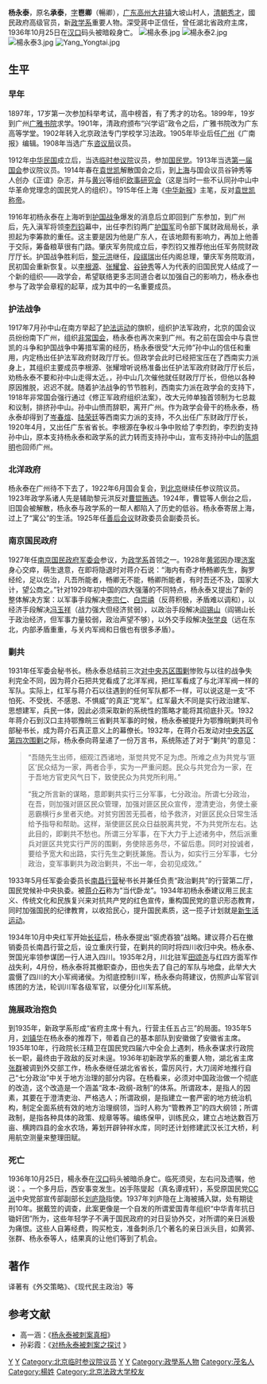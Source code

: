{{noteTA
|1=zh-cn:蒋介石;zh-hk:蔣介石;zh-tw:蔣中正
}}
{{Infobox Officeholder
|姓名=楊永泰
|圖像=File:楊永泰4.jpg
|圖像大小=200px
|圖像說明=  
|native name = 楊承泰
|字    = 鬯卿
|號    = 
|別名    = 
|office= {{flagicon|Republic of China (1912-1949)}} 第5任[[湖北省政府|湖北省政府]]主席
|term_start= 1935年12月27日
|term_end= {{box|1936年10月25日}}
|predecessor= [[張群|張群]]
|successor= [[盧鑄|盧鑄]]（代理）<br>[[黃紹竑|黃紹竑]]（正任）
|出生日期 = 1880年
|出生地點 = {{QING-1862}}[[广东省_(清)|廣東省]][[高州府|高州府]][[茂名縣|茂名縣]][[大井镇_(高州市)|大井镇]]
|逝世日期 = {{dda|1936|10|25|1880}}
|逝世地點 = {{CHN-1928|湖北省}}[[漢口市|漢口市]]
| nationality = {{CHN-1928}}
|死因    = 被[[暗殺|暗殺]]
|墓地    = 
|籍貫    = 
|政黨    = {{KMT}}
|parents  = 
|配偶   =
|伴侶    = 
|relatives  =  
|children  =  
|著作    = 
|past    = 
}}
'''杨永泰'''{{BD|1880年||1936年|10月25日}}，原名'''承泰'''，[[表字|字]]'''鬯卿'''（暢卿），[[广东|广东]][[高州|高州]][[大井镇_(高州市)|大井镇]]大坡山村人，[[清朝|清朝]][[秀才|秀才]]，國民政府高级官员，新[[政學系|政学系]]重要人物。深受蔣中正信任，曾任湖北省政府主席，1936年10月25日在[[汉口|汉口]]码头被暗殺身亡。
[[File:楊永泰.jpg|thumb]]
[[File:楊永泰2.jpg|thumb]]
[[File:楊永泰3.jpg|thumb]]
[[File:Yang_Yongtai.jpg|thumb]]

==生平==
===早年===
1897年，17岁第一次参加科举考试，高中榜首，有了秀才的功名。1899年，19岁到广州[[广东广雅中学|广雅书院]]求学。1901年，清政府颁布“兴学诏”政令之后，广雅书院改为广东高等学堂。1902年转入北京政法专门学校学习法政。1905年毕业后任[[广州|广州]]《广南报》编辑。1908年当选广东[[咨议局|咨议局]]议员。

1912年[[中华民国|中华民国]]成立后，当选[[临时参议院|临时参议院]]议员，参加[[中国国民党|国民党]]。1913年当选[[中华民国初年国会|第一届国会]]参议院议员。1914年春在[[袁世凯|袁世凯]]解散国会之后，到[[上海|上海]]与国会议员谷钟秀等人创办《正谊》杂志，并与[[黄兴|黄兴]]等组织[[欧事研究会|欧事研究会]]（这是当时一些不认同孙中山中华革命党理念的国民党人的组织）。1915年任上海《[[中华新报|中华新报]]》主笔，反对[[袁世凯称帝|袁世凯称帝]]。

1916年初杨永泰在上海听到[[护国战争|护国战争]]爆发的消息后立即回到广东参加，到广州后，先入滇军将领[[李烈钧|李烈钧]]幕中，出任李烈钧两广[[护国军|护国军]]司令部下属财政局局长，承担起为李筹款的重任。这主要是因为他是广东人，在该地颇有影响力，再加上他善于交际，筹备粮草很有门路。肇庆军务院成立后，李烈钧又推荐他出任军务院财政厅厅长。护国战争胜利后，[[黎元洪|黎元洪]]继任，[[段祺瑞|段祺瑞]]出任内阁总理，肇庆军务院取消，民初国会重新恢复。以[[李根源|李根源]]、[[张耀曾|张耀曾]]、[[谷钟秀|谷钟秀]]等人为代表的旧国民党人结成了一个新的组织——政学会，希望联络更多志同道合者以加强自己的影响力，杨永泰也参与了政学会章程的起草，成为其中的一名重要成员。

===护法战争===
1917年7月孙中山在南方举起了[[护法运动|护法运动]]的旗帜，组织护法军政府，北京的国会议员纷纷南下广州，组织[[非常国会|非常国会]]，杨永泰也再次来到广州。有之前在国会中与袁世凯的斗争和护国战争中筹措军需的经历，杨永泰很受“大元帅”孙中山的信任和重用，内定杨出任护法军政府财政厅厅长。但政学会此时已经把宝压在了西南实力派身上，其组织主要成员李根源、张耀增听说杨准备出任护法军政府财政厅厅长后，劝杨永泰不要和孙中山走得太近。，孙中山几次催他就任财政厅厅长，但他以各种原因推脱，迟迟不就。随着护法战争的节节胜利，西南实力派在政学会的支持下，1918年非常国会强行通过《修正军政府组织法案》，改大元帅单独首领制为七总裁和议制，排挤孙中山。孙中山愤而辞职，离开广州。作为政学会骨干的杨永泰，杨永泰却得到了[[岑春煊|岑春煊]]、[[陆荣廷|陆荣廷]]等西南实力派的支持，不久出任广东财政厅厅长，1920年4月，又出任广东省省长。李根源在争权斗争中败给了李烈鈞，李烈鈞支持孙中山，原本支持杨永泰和政学系的武力转而支持孙中山，宣布支持孙中山的[[陈炯明|陈炯明]]也回师广州。

===北洋政府===
杨永泰在广州待不下去了，1922年6月国会复会，到[[北京|北京]]继续任参议院议员。1923年政学系诸人先是辅助黎元洪反对[[曹锟贿选|曹锟贿选]]。1924年，曹锟等人倒台之后，旧国会被解散，杨永泰与政学系的一帮人都陷入了历史的低谷。杨永泰寄居上海，过上了“寓公”的生活。1925年任[[善后会议|善后会议]]财政委员会副委员长。

===南京国民政府===
1927年任[[南京|南京]][[国民政府|国民政府]][[国民政府军事委員会|军委会]]参议，为[[政学系|政学系]]首领之一。1928年[[黄郛|黄郛]]因办理[[济案|济案]]身心交瘁，萌生退意，在即将隐退时对蒋介石说：“海内有奇才杨畅卿先生，胸罗经纶，足以佐治，凡吾所能者，畅卿无不能，畅卿所能者，有时吾还不及，国家大计，望公商之。”针对1929年初中国的四大强藩的不同特点，杨永泰又提出了新的整体解决方案：以军事手段解决[[李宗仁|李宗仁]]、[[白崇禧|白崇禧]]（反蒋积极，矛盾难以调和），以经济手段解决[[冯玉祥|冯玉祥]]（战力强大但经济贫弱），以政治手段解决[[阎锡山|阎锡山]]（阎锡山长于政治经济，但军事力量较弱，政治声望不够），以外交手段解决[[张学良|张学良]]（远在东北，内部矛盾重重，与关内军阀和日俄也有很多矛盾）。

===剿共===
1931年任军委会秘书长。杨永泰总结前三次[[中央苏区反围剿战争|对中央苏区围剿]]惨败与以往的战争失利完全不同，因为蒋介石把共党看成了北洋军阀，把红军看成了与北洋军阀一样的军队。实际上，红军与蒋介石以往遇到的任何军队都不一样，可以说这是一支“不怕死、不受抚、不感恩、不惧威”的真正“党军”。红军最大不同是实行政治建军、思想建军，兵民一体，因此必须采取新的系统性的策略才能将其彻底扑灭。1932年蒋介石到汉口主持鄂豫皖三省剿共军事的时候，杨永泰被提升为鄂豫皖剿共司令部秘书长，成为蒋介石真正意义上的幕僚长。1932年，在蒋介石发动对[[中央蘇區第四次反圍剿戰爭|中央苏区第四次围剿]]之际，杨永泰向蒋呈递了一份万言书，系统陈述了对于“剿共”的意见：
<blockquote>
“吾随先生出师，细观江西诸地，渐觉共党不足为虑。所难之点为共党与‘匪区’民众结为一家，两者合手，实为一严重问题。民众与共党合为一家，在于吾地方官吏风气日下，致使民众为共党所利用。”

“我之所言新的谋略，意即剿共实行三分军事，七分政治。所谓七分政治，在吾，则加强对匪区民众管理，加强对匪区民众宣传，澄清吏治，务使土豪恶霸横行乡里者灭绝。对贫穷困苦无孤者，给予救济，对匪区民众日常生活给予指导和帮助。这样，渐使匪区民众日益脱离共党，不为共党所左右。达此目的，即剿共不愁也。所谓三分军事，在下大力于上述诸务中，然后派重兵对匪区共党实行严厉的围剿，务使除恶务尽，不留后患。同时对投诚者，要给予宽大和出路，实行先生之剿抚兼施。吾认为，如实行三分军事，七分政治，变军事剿共为政治剿共，不出一年，会初见成效。”
</blockquote>
1933年5月任军委会委员长[[南昌行营|南昌行营]]秘书长并兼任负责“政治剿共”的行营第二厅，国民党候补中央执委。被[[蒋介石|蒋介石]]称为“当代卧龙”。1934年初杨永泰建议用三民主义、传统文化和民族复兴来对抗共产党的红色宣传，重构国民党的意识形态教育，同时加强国民的纪律教育，以收拾民心，提升国民素质，这一揽子计划就是[[新生活运动|新生活运动]]。

1934年10月中央红军开始[[长征|长征]]后，杨永泰提出“驱虎吞狼”战略。建议蒋介石在撤销委员长南昌行营之后，设立重庆行营，在剿共的同时将四川收归中央。杨永泰、贺国光率领参谋团一行人进入四川。1935年2月，川北驻军[[田颂尧|田颂尧]]与红四方面军作战失利，4月份，杨永泰将其撤职查办，田也失去了自己的军队与地盘，此举大大震慑了四川的大小军阀诸侯。为彻底控制川军，杨永泰向蒋建议，仿照庐山军官训练团的方法，轮训川军各级军官，以便分化川军系统。

===施展政治抱负===
到1935年，新政学系形成“省府主席十有九，行营主任五占三”的局面。1935年5月，[[刘镇华|刘镇华]]在杨永泰的推荐下，带着自己的基本部队到安徽做了安徽省主席。1935年10年，行政院长汪精卫在国民党四届六中全会上遇刺，杨永泰谋求行政院长一职，最终由于政敌的反对未逞。1936年初新政学系的重要人物，湖北省主席[[张群|张群]]被调到外交部工作，杨永泰继任湖北省省长，雷厉风行，大刀阔斧地推行自己“七分政治”中关于地方治理的部分内容。在杨看来，必须对中国政治做一个彻底的改造，这个改造是一个涵盖“政本-政纲-政制”的体系。所谓政本，是指人的因素，其要在于澄清吏治、严格选人；所谓政纲，是指建立一套严密的地方统治机构，制定全面系统有效的地方治理纲领，当时人称为“管教养卫”的四大纲领；所谓政制，是指各种具体的政策、规章等等。编练保甲，训练民众，建立占地达数百万亩、横跨四县的金水农场，筹划开辟钟祥水库，同时还计划修建武汉长江大桥，利用航空测量来整理田赋。

===死亡===
1936年10月25日，楊永泰在[[汉口|汉口]]码头被暗杀身亡。临死须臾，左右问及遗嘱，他说：{{quote|“吾早知必有今日，身已许国，为国而死，夫复何恨，所可惜者，有志未逮，国祸方长耳”}}。一个多月后，西安事变发生。凶手陈燮起（真名谭戎轩），系受原国民党[[CC派|CC派]]中央党部宣传部副部长[[刘庐隐|刘庐隐]]指使。1937年刘庐隐在上海被捕入獄，处有期徒刑10年。据戴笠的调查，此案更像是一个自发的所谓爱国青年组织“中华青年抗日锄奸团”所为，这些年轻学子不满于国民政府的对日妥协外交，对所谓的亲日派极为痛恨。这些人自筹经费，购买枪支，准备刺杀几个著名的亲日派头目，如黄郛、张群、杨永泰等人，结果真的让他们等到了机会。

==著作==
译著有《外交策略》、《现代民主政治》等

==参考文献==
{{reflist}}
*高一涵：《[https://archive.is/20130630075532/http://www.rwabc.com/diqurenwu/rw_detail.asp?people_id=5382&id=15747 杨永泰被刺案真相]》
*孙彩霞：《[http://jds.cass.cn/Item/10703.aspx 对杨永泰被刺案之探讨] {{Wayback|url=http://jds.cass.cn/Item/10703.aspx |date=20151118044714 }}》

{{第一次北京臨時參議院}}
{{湖北行政長官}}
{{广州市市长}}
{{規範控制}}
{{DEFAULTSORT:Yang杨}}
[[Category:中华民国大陆时期人物|Y]]
[[Category:中华民国大陆时期遇刺身亡者|Y]]
[[Category:北京临时参议院议员|Category:北京临时参议院议员]]
[[Category:中華民國財政部部長|Y]]
[[Category:中國國民黨黨員|Y]]
[[Category:政學系人物|Category:政學系人物]]
[[Category:茂名人|Category:茂名人]]
[[Category:楊姓|Category:楊姓]]
[[Category:北京法政大学校友|Category:北京法政大学校友]]